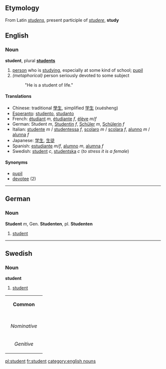 ==Etymology==
From Latin ''[[studens]]'', present participle of ''[[studere]]'', '''study'''

== English ==
=== Noun ===
'''student''', plural '''[[students]]'''

# [[person]] who is [[study]]ing, especially at some kind of school; [[pupil]]
# ''(metaphorical)'' person seriously devoted to some subject
#: "He is a student of life."

==== Translations ====

*Chinese: traditional [[學生]], simplified [[学生]] (xuésheng)
*[[Esperanto]]: [[studento]], [[studanto]]
*French: [[étudiant]] ''m'', [[étudiante]] ''f'', [[élève]] ''m''/''f'' 
*German: Student ''m'', [[Studentin]] ''f'', [[Schüler]] ''m'', [[Schülerin]] ''f''
*Italian: [[studente]] ''m'' / [[studentessa]] ''f'', [[scolaro]] ''m'' / [[scolara]] ''f'', [[alunno]] ''m'' / [[alunna]] ''f''
*Japanese: [[学生]], [[生徒]]
*Spanish: [[estudiante]] ''m/f'', [[alumno]] ''m'', [[alumna]] ''f''
*Swedish: [[student#swedish|student]] ''c'', [[studentska]] ''c'' (''to stress it is a female'')

====Synonyms====
*[[pupil]]
*[[devotee]] (2)

-----
== German ==
=== Noun ===
'''Student''' ''m'', Gen. '''Studenten''', pl. '''Studenten'''

# [[student]]

-----
==Swedish==
===Noun===
'''student'''

#[[student#english|student]]

{| border=1 cellspacing=0
| bgcolor="#FFFFF0" colspan=5 align=center | '''Common'''
|-
|- bgcolor="#FFFFF0" align=center
! rowspan=2 | 
| colspan=2 width=105| Singular 
| colspan=2 | Plural
|- bgcolor="#FFFFF0" align=center
| width=105 | ''Indefinite'' 
| width=105 | ''Definite'' 
| width=105 |  ''Indefinite'' 
|  width=105 | ''Definite''
|- align=center
| width=105 bgcolor="#FFFFF0" | ''Nominative'' 
| [[student]]
| [[studenten]]
| [[studenter]]
| [[studenterna]]
|- align=center
| width=105 bgcolor="#FFFFF0" | ''Genitive'' 
| [[students]]
| [[studentens]]
| [[studenters]]
| [[studenternas]]
|}




[[pl:student]]
[[fr:student]]
[[category:english nouns]]